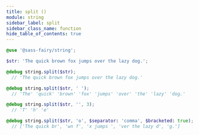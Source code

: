 ```yaml
---
title: split ()
module: string
sidebar_label: split
sidebar_class_name: function
hide_table_of_contents: true
---
```


<FieldDetails />

```scss
@use '@sass-fairy/string';

$str: 'The quick brown fox jumps over the lazy dog.';

@debug string.split($str);
  // 'The quick brown fox jumps over the lazy dog.'

@debug string.split($str, ' ');
  // 'The' 'quick' 'brown' 'fox' 'jumps' 'over' 'the' 'lazy' 'dog.'

@debug string.split($str, '', 3);
  // 'T' 'h' 'e'

@debug string.split($str, 'o', $separator: 'comma', $bracketed: true);
  // ['The quick br', 'wn f', 'x jumps ', 'ver the lazy d', 'g.']
```
